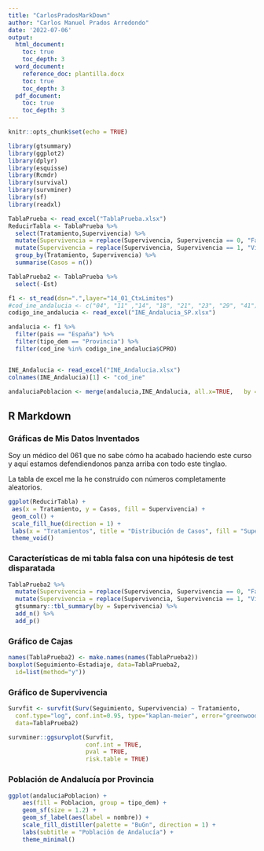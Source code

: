 ```yaml
---
title: "CarlosPradosMarkDown"
author: "Carlos Manuel Prados Arredondo"
date: '2022-07-06'
output:
  html_document:
    toc: true
    toc_depth: 3
  word_document:
    reference_doc: plantilla.docx
    toc: true
    toc_depth: 3
  pdf_document:
    toc: true
    toc_depth: 3
---
```


```r
knitr::opts_chunk$set(echo = TRUE)

library(gtsummary)
library(ggplot2)
library(dplyr)
library(esquisse)
library(Rcmdr)
library(survival)
library(survminer)
library(sf)
library(readxl)

TablaPrueba <- read_excel("TablaPrueba.xlsx")
ReducirTabla <- TablaPrueba %>% 
  select(Tratamiento,Supervivencia) %>% 
  mutate(Supervivencia = replace(Supervivencia, Supervivencia == 0, "Fallecidos")) %>% 
  mutate(Supervivencia = replace(Supervivencia, Supervivencia == 1, "Vivos")) %>% 
  group_by(Tratamiento, Supervivencia) %>% 
  summarise(Casos = n())

TablaPrueba2 <- TablaPrueba %>% 
  select(-Est)

f1 <- st_read(dsn=".",layer="14_01_CtxLimites")
#cod_ine_andalucia <- c("04", "11" ,"14", "18", "21", "23", "29", "41")
codigo_ine_andalucia <- read_excel("INE_Andalucia_SP.xlsx")

andalucia <- f1 %>% 
  filter(pais == "España") %>% 
  filter(tipo_dem == "Provincia") %>% 
  filter(cod_ine %in% codigo_ine_andalucia$CPRO)


INE_Andalucia <- read_excel("INE_Andalucia.xlsx")
colnames(INE_Andalucia)[1] <- "cod_ine"

andaluciaPoblacion <- merge(andalucia,INE_Andalucia, all.x=TRUE,   by = "cod_ine")
```

## R Markdown

### Gráficas de Mis Datos Inventados

Soy un médico del 061 que no sabe cómo ha acabado haciendo este curso y aquí estamos defendiendonos panza arriba con todo este tinglao.

La tabla de excel me la he construido con números completamente aleatorios.

```r
ggplot(ReducirTabla) +
 aes(x = Tratamiento, y = Casos, fill = Supervivencia) +
 geom_col() +
 scale_fill_hue(direction = 1) +
 labs(x = "Tratamientos", title = "Distribución de Casos", fill = "Supervivencia") +
 theme_void()

```



### Características de mi tabla falsa con una hipótesis de test disparatada

```r
TablaPrueba2 %>% 
  mutate(Supervivencia = replace(Supervivencia, Supervivencia == 0, "Fallecidos")) %>% 
  mutate(Supervivencia = replace(Supervivencia, Supervivencia == 1, "Vivos")) %>% 
  gtsummary::tbl_summary(by = Supervivencia) %>% 
  add_n() %>% 
  add_p()
```




### Gráfico de Cajas

```r
names(TablaPrueba2) <- make.names(names(TablaPrueba2))
boxplot(Seguimiento~Estadiaje, data=TablaPrueba2, 
  id=list(method="y"))
```



### Gráfico de Supervivencia

```r

Survfit <- survfit(Surv(Seguimiento, Supervivencia) ~ Tratamiento, 
  conf.type="log", conf.int=0.95, type="kaplan-meier", error="greenwood", 
  data=TablaPrueba2)

survminer::ggsurvplot(Survfit,
                      conf.int = TRUE,
                      pval = TRUE,
                      risk.table = TRUE)

```



### Población de Andalucía por Provincia

```r

ggplot(andaluciaPoblacion) +
    aes(fill = Poblacion, group = tipo_dem) +
    geom_sf(size = 1.2) +
    geom_sf_label(aes(label = nombre)) +
    scale_fill_distiller(palette = "BuGn", direction = 1) +
    labs(subtitle = "Población de Andalucía") +
    theme_minimal()
```

